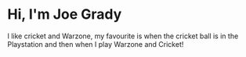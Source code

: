 # Hi, I'm Joe Grady

I like cricket and Warzone, my favourite is when the cricket ball is in the Playstation and then when I play Warzone and Cricket!
